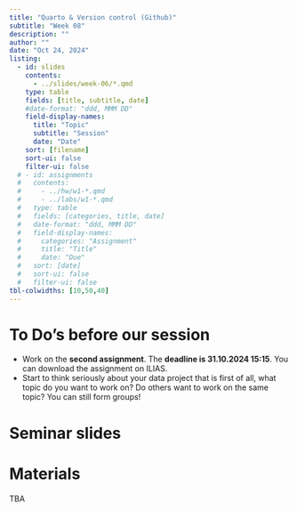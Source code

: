 ```yaml
---
title: "Quarto & Version control (Github)"
subtitle: "Week 08"
description: ""
author: ""
date: "Oct 24, 2024"
listing:
  - id: slides
    contents:
      - ../slides/week-06/*.qmd
    type: table
    fields: [title, subtitle, date]
    #date-format: "ddd, MMM DD"
    field-display-names:
      title: "Topic"
      subtitle: "Session"
      date: "Date"
    sort: [filename]
    sort-ui: false
    filter-ui: false
  # - id: assignments
  #   contents:
  #     - ../hw/w1-*.qmd
  #     - ../labs/w1-*.qmd
  #   type: table
  #   fields: [categories, title, date]
  #   date-format: "ddd, MMM DD"
  #   field-display-names:
  #     categories: "Assignment"
  #     title: "Title"
  #     date: "Due"
  #   sort: [date]
  #   sort-ui: false
  #   filter-ui: false
tbl-colwidths: [10,50,40]
---
```

# To Do's before our session

-   Work on the **second assignment**. The **deadline is 31.10.2024 15:15**. You can download the assignment on ILIAS.
-   Start to think seriously about your data project that is first of all, what topic do you want to work on? Do others want to work on the same topic? You can still form groups!

# Seminar slides

::: {#slides}
:::

# Materials

TBA

